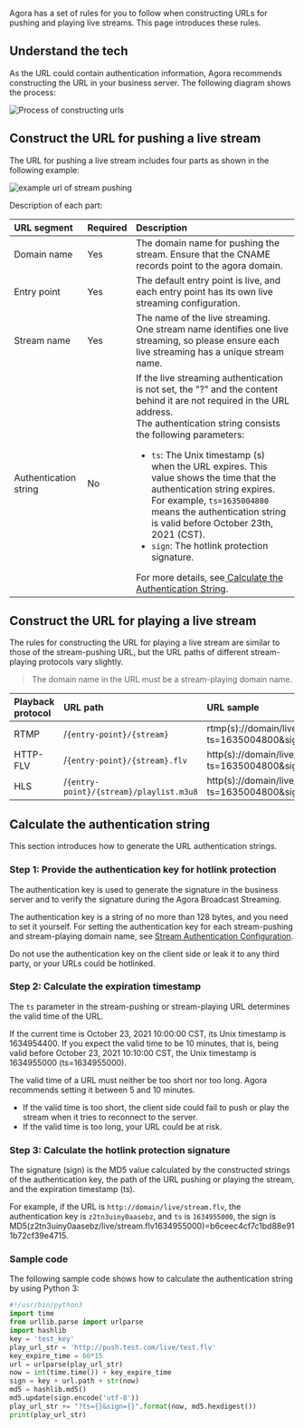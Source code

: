 
Agora has a set of rules for you to follow when constructing URLs for pushing and playing live streams. This page introduces these rules.

## Understand the tech

As the URL could contain authentication information, Agora recommends constructing the URL in your business server. The following diagram shows the process:

![Process of constructing urls](https://web-cdn.agora.io/docs-files/1637575079936)


## Construct the URL for pushing a live stream

The URL for pushing a live stream includes four parts as shown in the following example:

![example url of stream pushing](https://web-cdn.agora.io/docs-files/1642414547313)

Description of each part:

| URL segment | Required | Description |
| :--------- | :------- | :----------------------------------------------------------- |
| Domain name | Yes | The domain name for pushing the stream. Ensure that the CNAME records point to the agora domain.   |
| Entry point | Yes | The default entry point is live, and each entry point has its own live streaming configuration. |
| Stream name | Yes | The name of the live streaming. One stream name identifies one live streaming, so please ensure each live streaming has a unique stream name. |
| Authentication string | No | If the live streaming authentication is not set, the "?" and the content behind it are not required in the URL address. <br/>The authentication string consists the following parameters: <ul><li>`ts`: The Unix timestamp (s) when the URL expires. This value shows the time that the authentication string expires. For example, `ts=1635004800` means the authentication string is valid before October 23th, 2021 (CST).</li><li>`sign`: The hotlink protection signature.</li></ul>For more details, see<a href="#key"> Calculate the Authentication String</a>. |

## Construct the URL for playing a live stream

The rules for constructing the URL for playing a live stream are similar to those of the stream-pushing URL, but the URL paths of different stream-playing protocols vary slightly.

> The domain name in the URL must be a stream-playing domain name.

| Playback protocol | URL path | URL sample |
| :------- | :------------------------------------ | :----------------------------------------------------------- |
| RTMP | /`{entry-point}/{stream}` | rtmp(s)://domain/live/stream?ts=1635004800&sign=95b0a9970c593819 |
| HTTP-FLV | /`{entry-point}/{stream}.flv` | http(s)://domain/live/stream**.flv**?ts=1635004800&sign=337f185b6571cd42 |
| HLS | /`{entry-point}/{stream}/playlist.m3u8` | http(s)://domain/live/stream/**playlist.m3u8**?ts=1635004800&sign=a1d2d3bcce31c9fe |


<a name="key"></a>

## Calculate the authentication string

This section introduces how to generate the URL authentication strings.

### Step 1: Provide the authentication key for hotlink protection

The authentication key is used to generate the signature in the business server and to verify the signature during the Agora Broadcast Streaming.

The authentication key is a string of no more than 128 bytes, and you need to set it yourself. For setting the authentication key for each stream-pushing and stream-playing domain name, see [Stream Authentication Configuration](/en/fusion-cdn-streaming/rest-api-authentication-fls?platform=RESTful).

<div class="alert warning">Do not use the authentication key on the client side or leak it to any third party, or your URLs could be hotlinked.</div>

### Step 2: Calculate the expiration timestamp

The `ts` parameter in the stream-pushing or stream-playing URL determines the valid time of the URL.

If the current time is October 23, 2021 10:00:00 CST, its Unix timestamp is 1634954400. If you expect the valid time to be 10 minutes, that is, being valid before October 23, 2021 10:10:00 CST, the Unix timestamp is 1634955000 (ts=1634955000).

The valid time of a URL must neither be too short nor too long. Agora recommends setting it between 5 and 10 minutes.

- If the valid time is too short, the client side could fail to push or play the stream when it tries to reconnect to the server.
- If the valid time is too long, your URL could be at risk.

### Step 3: Calculate the hotlink protection signature

The signature (sign) is the MD5 value calculated by the constructed strings of the authentication key, the path of the URL pushing or playing the stream, and the expiration timestamp (ts).

For example, if the URL is `http://domain/live/stream.flv`, the authentication key is `z2tn3uiny0aasebz`, and `ts` is `1634955000`, the sign is MD5(z2tn3uiny0aasebz/live/stream.flv1634955000)=b6ceec4cf7c1bd88e911b72cf39e4715.

### Sample code

The following sample code shows how to calculate the authentication string by using Python 3:

```python
#!/usr/bin/python3
import time
from urllib.parse import urlparse
import hashlib
key = 'test_key'
play_url_str = 'http://push.test.com/live/test.flv'
key_expire_time = 60*15
url = urlparse(play_url_str)
now = int(time.time()) + key_expire_time
sign = key + url.path + str(now)
md5 = hashlib.md5()
md5.update(sign.encode('utf-8'))
play_url_str += "?ts={}&sign={}".format(now, md5.hexdigest())
print(play_url_str)
```